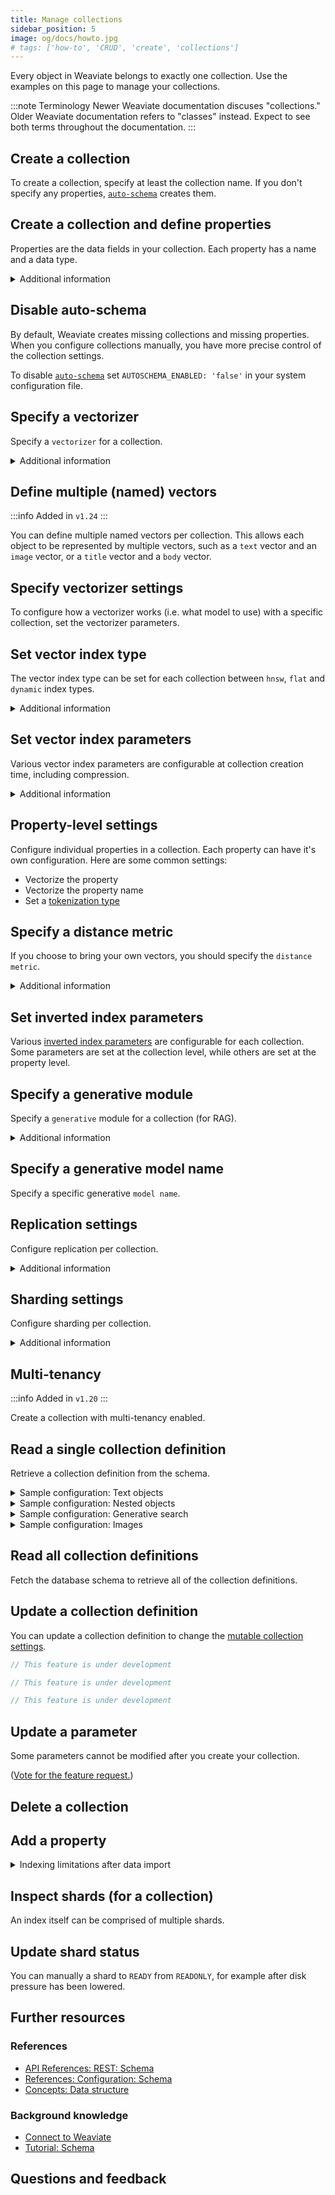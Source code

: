 ```yaml
---
title: Manage collections
sidebar_position: 5
image: og/docs/howto.jpg
# tags: ['how-to', 'CRUD', 'create', 'collections']
---
```



Every object in Weaviate belongs to exactly one collection. Use the examples on this page to manage your collections.

:::note Terminology
Newer Weaviate documentation discuses "collections." Older Weaviate documentation refers to "classes" instead. Expect to see both terms throughout the documentation.
:::

## Create a collection

To create a collection, specify at least the collection name. If you don't specify any properties, [`auto-schema`](../config-refs/schema/index.md#auto-schema) creates them.


<InitialCaps />

<Tabs groupId="languages">
  <TabItem value="py" label="Python Client v4">
    <FilteredTextBlock
      text={PyCode}
      startMarker="# START BasicCreateCollection"
      endMarker="# END BasicCreateCollection"
      language="py"
    />
  </TabItem>

  <TabItem value="py3" label="Python Client v3">
    <FilteredTextBlock
      text={PyCodeV3}
      startMarker="# START BasicCreateCollection"
      endMarker="# END BasicCreateCollection"
      language="py"
    />
  </TabItem>

  <TabItem value="js" label="JS/TS Client v3">
    <FilteredTextBlock
      text={TSCode}
      startMarker="// START BasicCreateCollection"
      endMarker="// END BasicCreateCollection"
      language="ts"
    />
  </TabItem>

  <TabItem value="js2" label="JS/TS Client v2">
    <FilteredTextBlock
      text={TSCodeLegacy}
      startMarker="// START BasicCreateCollection"
      endMarker="// END BasicCreateCollection"
      language="ts"
    />
  </TabItem>

  <TabItem value="java" label="Java">
    <FilteredTextBlock
      text={JavaCode}
      startMarker="// START BasicCreateCollection"
      endMarker="// END BasicCreateCollection"
      language="java"
    />
  </TabItem>

  <TabItem value="go" label="Go">
    <FilteredTextBlock
      text={GoCode}
      startMarker="// START BasicCreateCollection"
      endMarker="// END BasicCreateCollection"
      language="go"
    />
  </TabItem>
</Tabs>

## Create a collection and define properties

Properties are the data fields in your collection. Each property has a name and a data type.

<details>
  <summary>
    Additional information
  </summary>

Use properties to configure additional parameters such as data type, index characteristics, or tokenization.

For details, see:

- [References: Configuration: Schema](/developers/weaviate/config-refs/schema)
- [API References: REST: Schema](/developers/weaviate/api/rest#tag/schema)
- [Available data types](../config-refs/datatypes.md)

</details>

<Tabs groupId="languages">
  <TabItem value="py" label="Python Client v4">
    <FilteredTextBlock
      text={PyCode}
      startMarker="# START CreateCollectionWithProperties"
      endMarker="# END CreateCollectionWithProperties"
      language="py"
    />
  </TabItem>

  <TabItem value="py3" label="Python Client v3">
    <FilteredTextBlock
      text={PyCodeV3}
      startMarker="# START CreateCollectionWithProperties"
      endMarker="# END CreateCollectionWithProperties"
      language="py"
    />
  </TabItem>

  <TabItem value="js" label="JS/TS Client v3">
    <FilteredTextBlock
      text={TSCode}
      startMarker="// START CreateCollectionWithProperties"
      endMarker="// END CreateCollectionWithProperties"
      language="ts"
    />
  </TabItem>

  <TabItem value="js2" label="JS/TS Client v2">
    <FilteredTextBlock
      text={TSCodeLegacy}
      startMarker="// START CreateCollectionWithProperties"
      endMarker="// END CreateCollectionWithProperties"
      language="ts"
    />
  </TabItem>

  <TabItem value="java" label="Java">
    <FilteredTextBlock
      text={JavaCode}
      startMarker="// START CreateCollectionWithProperties"
      endMarker="// END CreateCollectionWithProperties"
      language="java"
    />
  </TabItem>

</Tabs>

## Disable auto-schema

By default, Weaviate creates missing collections and missing properties. When you configure collections manually, you have more precise control of the collection settings.

To disable [`auto-schema`](../config-refs/schema/index.md#auto-schema) set `AUTOSCHEMA_ENABLED: 'false'` in your system configuration file.

## Specify a vectorizer

Specify a `vectorizer` for a collection.

<details>
  <summary>Additional information</summary>

Collection level settings override default values and general configuration parameters such as [environment variables](../config-refs/env-vars.md).

- [Available vectorizers](../modules/retriever-vectorizer-modules/index.md)
- [Vectorizer configuration references](/developers/weaviate/config-refs/schema#vectorizer)

</details>

<Tabs groupId="languages">
  <TabItem value="py" label="Python Client v4">
    <FilteredTextBlock
      text={PyCode}
      startMarker="# START Vectorizer"
      endMarker="# END Vectorizer"
      language="py"
    />
  </TabItem>

  <TabItem value="py3" label="Python Client v3">
    <FilteredTextBlock
      text={PyCodeV3}
      startMarker="# START Vectorizer"
      endMarker="# END Vectorizer"
      language="py"
    />
  </TabItem>

  <TabItem value="js" label="JS/TS Client v3">
    <FilteredTextBlock
      text={TSCode}
      startMarker="// START Vectorizer"
      endMarker="// END Vectorizer"
      language="ts"
    />
  </TabItem>

  <TabItem value="js2" label="JS/TS Client v2">
    <FilteredTextBlock
      text={TSCodeLegacy}
      startMarker="// START Vectorizer"
      endMarker="// END Vectorizer"
      language="ts"
    />
  </TabItem>

</Tabs>


## Define multiple (named) vectors

:::info Added in `v1.24`
:::

You can define multiple named vectors per collection. This allows each object to be represented by multiple vectors, such as a `text` vector and an `image` vector, or a `title` vector and a `body` vector.

<Tabs groupId="languages">
  <TabItem value="py" label="Python Client v4">
    <FilteredTextBlock
      text={PyCode}
      startMarker="# START BasicNamedVectors"
      endMarker="# END BasicNamedVectors"
      language="py"
    />
  </TabItem>

  <TabItem value="py3" label="Python Client v3">
    <FilteredTextBlock
      text={PyCodeV3}
      startMarker="# START BasicNamedVectors"
      endMarker="# END BasicNamedVectors"
      language="py"
    />
  </TabItem>

  <TabItem value="js" label="JS/TS Client v3">
    <FilteredTextBlock
      text={TSCode}
      startMarker="// START BasicNamedVectors"
      endMarker="// END BasicNamedVectors"
      language="ts"
    />
  </TabItem>

  <TabItem value="js2" label="JS/TS Client v2">
    <FilteredTextBlock
      text={TSCodeLegacy}
      startMarker="// START BasicNamedVectors"
      endMarker="// END BasicNamedVectors"
      language="ts"
    />
  </TabItem>

</Tabs>

## Specify vectorizer settings

To configure how a vectorizer works (i.e. what model to use) with a specific collection, set the vectorizer parameters.

<Tabs groupId="languages">
  <TabItem value="py" label="Python Client v4">
    <FilteredTextBlock
      text={PyCode}
      startMarker="# START ModuleSettings"
      endMarker="# END ModuleSettings"
      language="py"
    />
  </TabItem>

  <TabItem value="py3" label="Python Client v3">
    <FilteredTextBlock
      text={PyCodeV3}
      startMarker="# START ModuleSettings"
      endMarker="# END ModuleSettings"
      language="py"
    />
  </TabItem>

  <TabItem value="js" label="JS/TS Client v3">
    <FilteredTextBlock
      text={TSCode}
      startMarker="// START ModuleSettings"
      endMarker="// END ModuleSettings"
      language="ts"
    />
  </TabItem>

  <TabItem value="js2" label="JS/TS Client v2">
    <FilteredTextBlock
      text={TSCodeLegacy}
      startMarker="// START ModuleSettings"
      endMarker="// END ModuleSettings"
      language="ts"
    />
  </TabItem>

</Tabs>

## Set vector index type

The vector index type can be set for each collection between `hnsw`, `flat` and `dynamic` index types.

<Tabs groupId="languages">
  <TabItem value="py" label="Python Client v4">
    <FilteredTextBlock
      text={PyCode}
      startMarker="# START SetVectorIndexType"
      endMarker="# END SetVectorIndexType"
      language="py"
    />
  </TabItem>

  <TabItem value="py3" label="Python Client v3">
    <FilteredTextBlock
      text={PyCodeV3}
      startMarker="# START SetVectorIndexType"
      endMarker="# END SetVectorIndexType"
      language="py"
    />
  </TabItem>

  <TabItem value="js" label="JS/TS Client v3">
    <FilteredTextBlock
      text={TSCode}
      startMarker="// START SetVectorIndexType"
      endMarker="// END SetVectorIndexType"
      language="ts"
    />
  </TabItem>

  <TabItem value="js2" label="JS/TS Client v2">
    <FilteredTextBlock
      text={TSCodeLegacy}
      startMarker="// START SetVectorIndexType"
      endMarker="// END SetVectorIndexType"
      language="ts"
    />
  </TabItem>
</Tabs>

<details>
  <summary>Additional information</summary>

- Read more about index types & compression in [Concepts: Vector index](../concepts/vector-index.md).

</details>

## Set vector index parameters

Various vector index parameters are configurable at collection creation time, including compression.

<Tabs groupId="languages">
  <TabItem value="py" label="Python Client v4">
    <FilteredTextBlock
      text={PyCode}
      startMarker="# START SetVectorIndexParams"
      endMarker="# END SetVectorIndexParams"
      language="py"
    />
  </TabItem>

  <TabItem value="py3" label="Python Client v3">
    <FilteredTextBlock
      text={PyCodeV3}
      startMarker="# START SetVectorIndexParams"
      endMarker="# END SetVectorIndexParams"
      language="py"
    />
  </TabItem>

  <TabItem value="js" label="JS/TS Client v3">
    <FilteredTextBlock
      text={TSCode}
      startMarker="// START SetVectorIndexParams"
      endMarker="// END SetVectorIndexParams"
      language="ts"
    />
  </TabItem>

  <TabItem value="js2" label="JS/TS Client v2">
    <FilteredTextBlock
      text={TSCodeLegacy}
      startMarker="// START SetVectorIndexParams"
      endMarker="// END SetVectorIndexParams"
      language="ts"
    />
  </TabItem>
</Tabs>

<details>
  <summary>Additional information</summary>

- Read more about index types & compression in [Concepts: Vector index](../concepts/vector-index.md).

</details>

## Property-level settings

Configure individual properties in a collection. Each property can have it's own configuration. Here are some common settings:

- Vectorize the property
- Vectorize the property name
- Set a [tokenization type](../config-refs/schema/index.md#tokenization)

<Tabs groupId="languages">
  <TabItem value="py" label="Python Client v4">
    <FilteredTextBlock
      text={PyCode}
      startMarker="# START PropModuleSettings"
      endMarker="# END PropModuleSettings"
      language="py"
    />
  </TabItem>

  <TabItem value="py3" label="Python Client v3">
    <FilteredTextBlock
      text={PyCodeV3}
      startMarker="# START PropModuleSettings"
      endMarker="# END PropModuleSettings"
      language="py"
    />
  </TabItem>

  <TabItem value="js" label="JS/TS Client v3">
    <FilteredTextBlock
      text={TSCode}
      startMarker="// START PropModuleSettings"
      endMarker="// END PropModuleSettings"
      language="ts"
    />
  </TabItem>

  <TabItem value="js2" label="JS/TS Client v2">
    <FilteredTextBlock
      text={TSCodeLegacy}
      startMarker="// START PropModuleSettings"
      endMarker="// END PropModuleSettings"
      language="ts"
    />
  </TabItem>
</Tabs>

## Specify a distance metric

If you choose to bring your own vectors, you should specify the `distance metric`.

<Tabs groupId="languages">
  <TabItem value="py" label="Python Client v4">
    <FilteredTextBlock
      text={PyCode}
      startMarker="# START DistanceMetric"
      endMarker="# END DistanceMetric"
      language="py"
    />
  </TabItem>

  <TabItem value="py3" label="Python Client v3">
    <FilteredTextBlock
      text={PyCodeV3}
      startMarker="# START DistanceMetric"
      endMarker="# END DistanceMetric"
      language="py"
    />
  </TabItem>

  <TabItem value="js" label="JS/TS Client v3">
    <FilteredTextBlock
      text={TSCode}
      startMarker="// START DistanceMetric"
      endMarker="// END DistanceMetric"
      language="ts"
    />
  </TabItem>

  <TabItem value="js2" label="JS/TS Client v2">
    <FilteredTextBlock
      text={TSCodeLegacy}
      startMarker="// START DistanceMetric"
      endMarker="// END DistanceMetric"
      language="ts"
    />
  </TabItem>
</Tabs>

<details>
  <summary>
     Additional information
  </summary>

For details on the configuration parameters, see the following:

- [Distances](../config-refs/distances.md)
- [Vector indexes](../config-refs/schema/vector-index.md)

</details>

## Set inverted index parameters

Various [inverted index parameters](../config-refs/schema/index.md#invertedindexconfig) are configurable for each collection. Some parameters are set at the collection level, while others are set at the property level.

<Tabs groupId="languages">
  <TabItem value="py" label="Python Client v4">
    <FilteredTextBlock
      text={PyCode}
      startMarker="# START SetInvertedIndexParams"
      endMarker="# END SetInvertedIndexParams"
      language="py"
    />
  </TabItem>

  <TabItem value="py3" label="Python Client v3">
    <FilteredTextBlock
      text={PyCodeV3}
      startMarker="# START SetInvertedIndexParams"
      endMarker="# END SetInvertedIndexParams"
      language="py"
    />
  </TabItem>

  <TabItem value="js" label="JS/TS Client v3">
    <FilteredTextBlock
      text={TSCode}
      startMarker="// START SetInvertedIndexParams"
      endMarker="// END SetInvertedIndexParams"
      language="ts"
    />
  </TabItem>

  <TabItem value="js2" label="JS/TS Client v2">
    <FilteredTextBlock
      text={TSCodeLegacy}
      startMarker="// START SetInvertedIndexParams"
      endMarker="// END SetInvertedIndexParams"
      language="ts"
    />
  </TabItem>
</Tabs>

## Specify a generative module

Specify a `generative` module for a collection (for RAG).

<details>
  <summary>Additional information</summary>

- [Available generative modules](../modules/reader-generator-modules/index.md)

</details>

<Tabs groupId="languages">
  <TabItem value="py" label="Python Client v4">
    <FilteredTextBlock
      text={PyCode}
      startMarker="# START SetGenerative"
      endMarker="# END SetGenerative"
      language="py"
    />
  </TabItem>

  <TabItem value="py3" label="Python Client v3">
    <FilteredTextBlock
      text={PyCodeV3}
      startMarker="# START SetGenerative"
      endMarker="# END SetGenerative"
      language="py"
    />
  </TabItem>

  <TabItem value="js" label="JS/TS Client v3">
    <FilteredTextBlock
      text={TSCode}
      startMarker="// START SetGenerative"
      endMarker="// END SetGenerative"
      language="ts"
    />
  </TabItem>

  <TabItem value="js2" label="JS/TS Client v2">
    <FilteredTextBlock
      text={TSCodeLegacy}
      startMarker="// START SetGenerative"
      endMarker="// END SetGenerative"
      language="ts"
    />
  </TabItem>
</Tabs>

## Specify a generative model name

Specify a specific generative `model name`.

<Tabs groupId="languages">
  <TabItem value="py" label="Python Client v4">
    <FilteredTextBlock
      text={PyCode}
      startMarker="# START SetGenModel"
      endMarker="# END SetGenModel"
      language="py"
    />
  </TabItem>

  <TabItem value="py3" label="Python Client v3">
    <FilteredTextBlock
      text={PyCodeV3}
      startMarker="# START SetGenModel"
      endMarker="# END SetGenModel"
      language="py"
    />
  </TabItem>

  <TabItem value="js" label="JS/TS Client v3">
    <FilteredTextBlock
      text={TSCode}
      startMarker="// START SetGenModel"
      endMarker="// END SetGenModel"
      language="ts"
    />
  </TabItem>

  <TabItem value="js2" label="JS/TS Client v2">
    <FilteredTextBlock
      text={TSCodeLegacy}
      startMarker="// START SetGenModel"
      endMarker="// END SetGenModel"
      language="ts"
    />
  </TabItem>
</Tabs>

## Replication settings


<RaftRFChangeWarning/>

Configure replication per collection.

<Tabs groupId="languages">
  <TabItem value="py" label="Python Client v4">
    <FilteredTextBlock
      text={PyCode}
      startMarker="# START ReplicationSettings"
      endMarker="# END ReplicationSettings"
      language="py"
    />
  </TabItem>

  <TabItem value="py3" label="Python Client v3">
    <FilteredTextBlock
      text={PyCodeV3}
      startMarker="# START ReplicationSettings"
      endMarker="# END ReplicationSettings"
      language="py"
    />
  </TabItem>

  <TabItem value="js" label="JS/TS Client v3">
    <FilteredTextBlock
      text={TSCode}
      startMarker="// START ReplicationSettings"
      endMarker="// END ReplicationSettings"
      language="ts"
    />
  </TabItem>

  <TabItem value="js2" label="JS/TS Client v2">
    <FilteredTextBlock
      text={TSCodeLegacy}
      startMarker="// START ReplicationSettings"
      endMarker="// END ReplicationSettings"
      language="ts"
    />
  </TabItem>

</Tabs>

<details>
  <summary>
     Additional information
  </summary>

To use replication factors greater than one, use a [multi-node deployment](../installation/docker-compose.md#multi-node-setup).

For details on the configuration parameters, see the following:

- [Replication](/developers/weaviate/config-refs/schema#replicationconfig)

</details>

## Sharding settings

Configure sharding per collection.

<Tabs groupId="languages">
  <TabItem value="py" label="Python Client v4">
    <FilteredTextBlock
      text={PyCode}
      startMarker="# START ShardingSettings"
      endMarker="# END ShardingSettings"
      language="py"
    />
  </TabItem>

  <TabItem value="py3" label="Python Client v3">
    <FilteredTextBlock
      text={PyCodeV3}
      startMarker="# START ShardingSettings"
      endMarker="# END ShardingSettings"
      language="py"
    />
  </TabItem>

  <TabItem value="js" label="JS/TS Client v3">
    <FilteredTextBlock
      text={TSCode}
      startMarker="// START ShardingSettings"
      endMarker="// END ShardingSettings"
      language="ts"
    />
  </TabItem>

  <TabItem value="js2" label="JS/TS Client v2">
    <FilteredTextBlock
      text={TSCodeLegacy}
      startMarker="// START ShardingSettings"
      endMarker="// END ShardingSettings"
      language="ts"
    />
  </TabItem>
</Tabs>

<details>
  <summary>
     Additional information
  </summary>

For details on the configuration parameters, see the following:

- [Sharding](/developers/weaviate/config-refs/schema#shardingconfig)

</details>

## Multi-tenancy

:::info Added in `v1.20`
:::

Create a collection with multi-tenancy enabled.

<Tabs groupId="languages">
  <TabItem value="py" label="Python Client v4">
    <FilteredTextBlock
      text={PyCode}
      startMarker="# START Multi-tenancy"
      endMarker="# END Multi-tenancy"
      language="py"
    />
  </TabItem>

  <TabItem value="py3" label="Python Client v3">
    <FilteredTextBlock
      text={PyCodeV3}
      startMarker="# START Multi-tenancy"
      endMarker="# END Multi-tenancy"
      language="py"
    />
  </TabItem>

  <TabItem value="js" label="JS/TS Client v3">
    <FilteredTextBlock
      text={TSCode}
      startMarker="// START Multi-tenancy"
      endMarker="// END Multi-tenancy"
      language="ts"
    />
  </TabItem>

  <TabItem value="js2" label="JS/TS Client v2">
    <FilteredTextBlock
      text={TSCodeLegacy}
      startMarker="// START Multi-tenancy"
      endMarker="// END Multi-tenancy"
      language="ts"
    />
  </TabItem>
</Tabs>

## Read a single collection definition

Retrieve a collection definition from the schema.

<Tabs groupId="languages">
  <TabItem value="py" label="Python Client v4">
    <FilteredTextBlock
      text={PyCode}
      startMarker="# START ReadOneCollection"
      endMarker="# END ReadOneCollection"
      language="py"
    />
  </TabItem>
  <TabItem value="py3" label="Python Client v3">
    <FilteredTextBlock
      text={PyCodeV3}
      startMarker="# START ReadOneCollection"
      endMarker="# END ReadOneCollection"
      language="py"
    />
  </TabItem>

  <TabItem value="js" label="JS/TS Client v3">
    <FilteredTextBlock
      text={TSCode}
      startMarker="// START ReadOneCollection"
      endMarker="// END ReadOneCollection"
      language="ts"
    />
  </TabItem>

  <TabItem value="js2" label="JS/TS Client v2">
    <FilteredTextBlock
      text={TSCodeLegacy}
      startMarker="// START ReadOneCollection"
      endMarker="// END ReadOneCollection"
      language="ts"
    />
  </TabItem>

  <TabItem value="java" label="Java">
    <FilteredTextBlock
      text={JavaCode}
      startMarker="// START ReadOneCollection"
      endMarker="// END ReadOneCollection"
      language="java"
    />
  </TabItem>

  <TabItem value="go" label="Go">
    <FilteredTextBlock
      text={GoCode}
      startMarker="// START ReadOneCollection"
      endMarker="// END ReadOneCollection"
      language="go"
    />
  </TabItem>
</Tabs>

<details>
  <summary>Sample configuration: Text objects</summary>

This configuration for text objects defines the following:

- The collection name (`Article`)
- The vectorizer module (`text2vec-cohere`) and model (`embed-multilingual-v2.0`)
- A set of properties (`title`, `body`) with `text` data types.

```json
{
    "class": "Article",
    "vectorizer": "text2vec-cohere",
    "moduleConfig": {
        "text2vec-cohere": {
            "model": "embed-multilingual-v2.0",
        },
    },
    "properties": [
        {
            "name": "title",
            "dataType": ["text"]
        },
        {
            "name": "body",
            "dataType": ["text"]
        },
    ],
}
```

</details>

<details>
  <summary>Sample configuration: Nested objects</summary>

:::info Added in `v1.22`
:::

This configuration for nested objects defines the following:

- The collection name (`Person`)
- The vectorizer module (`text2vec-huggingface`)
- A set of properties (`last_name`, `address`)

    - `last_name` has `text` data type
    - `address` has `object` data type

- The `address` property has two nested properties (`street` and `city`)

```json
{
    "class": "Person",
    "vectorizer": "text2vec-huggingface",
    "properties": [
        {
            "dataType": ["text"],
            "name": "last_name",
        },
        {
            "dataType": ["object"],
            "name": "address",
            "nestedProperties": [
                {"dataType": ["text"], "name": "street"},
                {"dataType": ["text"], "name": "city"}
            ],
        }
    ],
}
```

</details>

<details>
  <summary>Sample configuration: Generative search</summary>

This configuration for [generative search](../search/generative.md) defines the following:

- The collection name (`Article`)
- The default vectorizer module (`text2vec-openai`)
- The generative module (`generative-openai`)
- A set of properties (`title`, `chunk`, `chunk_no` and `url`)
- The tokenization option for the `url` property
- The vectorization option (`skip` vectorization) for the `url` property

```json
{
    "class": "Article",
    "vectorizer": "text2vec-openai",
    "vectorIndexConfig": {
        "distance": "cosine",
    },
    "moduleConfig": {
        "generative-openai": {}
    },
    "properties": [
        {
            "name": "title",
            "dataType": ["text"]
        },
        {
            "name": "chunk",
            "dataType": ["text"]
        },
        {
            "name": "chunk_no",
            "dataType": ["int"]
        },
        {
            "name": "url",
            "dataType": ["text"],
            "tokenization": "field",
            "moduleConfig": {
                "text2vec-openai": {
                    "skip": true
                },
            }
        },
    ],
}

```

</details>

<details>
  <summary>Sample configuration: Images</summary>

This configuration for image search defines the following:

- The collection name (`Image`)
- The vectorizer module (`img2vec-neural`)

  - The `image` property configures collection to store image data.

- The vector index distance metric (`cosine`)
- A set of properties (`image`), with the `image` property set as `blob`.

For image searches, see [Image search](../search/image.md).

```json
{
    "class": "Image",
    "vectorizer": "img2vec-neural",
    "vectorIndexConfig": {
        "distance": "cosine",
    },
    "moduleConfig": {
        "img2vec-neural": {
            "imageFields": [
                "image"
            ]
        }
    },
    "properties": [
        {
            "name": "image",
            "dataType": ["blob"]
        },
    ],
}
```

</details>

## Read all collection definitions

Fetch the database schema to retrieve all of the collection definitions.

<Tabs groupId="languages">
  <TabItem value="py" label="Python Client v4">
    <FilteredTextBlock
      text={PyCode}
      startMarker="# START ReadAllCollections"
      endMarker="# END ReadAllCollections"
      language="py"
    />
  </TabItem>

  <TabItem value="py3" label="Python Client v3">
    <FilteredTextBlock
      text={PyCodeV3}
      startMarker="# START ReadAllCollections"
      endMarker="# END ReadAllCollections"
      language="py"
    />
  </TabItem>

  <TabItem value="js" label="JS/TS Client v3">
    <FilteredTextBlock
      text={TSCode}
      startMarker="// START ReadAllCollections"
      endMarker="// END ReadAllCollections"
      language="ts"
    />
  </TabItem>

  <TabItem value="js2" label="JS/TS Client v2">
    <FilteredTextBlock
      text={TSCodeLegacy}
      startMarker="// START ReadAllCollections"
      endMarker="// END ReadAllCollections"
      language="ts"
    />
  </TabItem>

  <TabItem value="java" label="Java">
    <FilteredTextBlock
      text={JavaCode}
      startMarker="// START ReadAllCollections"
      endMarker="// END ReadAllCollections"
      language="java"
    />
  </TabItem>

  <TabItem value="go" label="Go">
    <FilteredTextBlock
      text={GoCode}
      startMarker="// START ReadAllCollections"
      endMarker="// END ReadAllCollections"
      language="go"
    />
  </TabItem>
</Tabs>

## Update a collection definition

<RaftRFChangeWarning/>

You can update a collection definition to change the [mutable collection settings](../config-refs/schema/index.md#mutability).

<Tabs groupId="languages">
  <TabItem value="py" label="Python Client v4">
    <FilteredTextBlock
      text={PyCode}
      startMarker="# START UpdateCollection"
      endMarker="# END UpdateCollection"
      language="py"
    />
  </TabItem>

  <TabItem value="py3" label="Python Client v3">
    <FilteredTextBlock
      text={PyCodeV3}
      startMarker="# START UpdateCollection"
      endMarker="# END UpdateCollection"
      language="py"
    />
  </TabItem>

  <TabItem value="js" label="JS/TS Client v3">
    <FilteredTextBlock
      text={TSCode}
      startMarker="// START UpdateCollection"
      endMarker="// END UpdateCollection"
      language="ts"
    />
  </TabItem>

  <TabItem value="js2" label="JS/TS Client v2">

```ts
// This feature is under development
```

  </TabItem>

  <TabItem value="java" label="Java">

```java
// This feature is under development
```

  </TabItem>

  <TabItem value="go" label="Go">

```go
// This feature is under development
```

  </TabItem>
</Tabs>

## Update a parameter

Some parameters cannot be modified after you create your collection.

<Tabs groupId="languages">
  <TabItem value="py" label="Python Client v4">
    <FilteredTextBlock
      text={PyCode}
      startMarker="# START ModifyParam"
      endMarker="# END ModifyParam"
      language="py"
    />
  </TabItem>

  <TabItem value="py3" label="Python Client v3">
    <FilteredTextBlock
      text={PyCodeV3}
      startMarker="# START ModifyParam"
      endMarker="# END ModifyParam"
      language="py"
    />
  </TabItem>

  <TabItem value="js" label="JS/TS Client v3">
    <FilteredTextBlock
      text={TSCode}
      startMarker="// START ModifyParam"
      endMarker="// END ModifyParam"
      language="ts"
    />
  </TabItem>

  <TabItem value="js2" label="JS/TS Client v2">

  ([Vote for the feature request.](https://github.com/weaviate/typescript-client/issues/72))

  </TabItem>
</Tabs>

## Delete a collection


<CautionSchemaDeleteClass />

## Add a property

<details>
  <summary>
    Indexing limitations after data import
  </summary>

There are no index limitations when you add collection properties before you import data.

If you add a new property after you import data, there is an impact on indexing.<br/><br/>

Property indexes are built at import time. If you add a new property after importing some data, objects in the existing index aren't automatically updated to add the new property. Queries may return unexpected results because only new objects have the new property. Older objects in the collection don't have the new property, so they are not included in the property's index.<br/><br/>

To create an index that includes all of the objects in a collection, do one of the following:

- New collections: Add all of the collection's properties before importing objects.
- Existing collections: Export the existing data from the collection. Re-create it with the new property. Import the data into the updated collection.

We are working on a re-indexing API to allow you to re-index the data after adding a property. This will be available in a future release.

</details>


<CodeSchemaAddProperties />

## Inspect shards (for a collection)

An index itself can be comprised of multiple shards.


<CodeSchemaShardsGet />

## Update shard status

You can manually a shard to `READY` from `READONLY`, for example after disk pressure has been lowered.


<CodeSchemaShardsUpdate />

## Further resources

### References

- [API References: REST: Schema](/developers/weaviate/api/rest#tag/schema/post/schema)
- [References: Configuration: Schema](/developers/weaviate/config-refs/schema)
- [Concepts: Data structure](../concepts/data.md)

### Background knowledge

- [Connect to Weaviate](/developers/weaviate/connections/index.mdx)
- [Tutorial: Schema](../starter-guides/schema.md)

## Questions and feedback


<DocsFeedback/>
